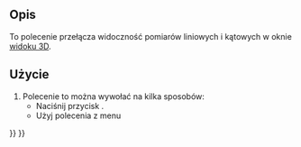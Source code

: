 <languages/>

{{Docnav/pl
|
|
|[[Part_Workbench/pl|środowisko pracy Część]]
|IconL=
|IconR=
|IconC=Workbench_Part.svg
}}

{{VeryImportantMessage|To polecenie jest przestarzałe. Nie jest dostępne w {{VersionPlus/pl|1.0}}.<br>Zamiast niego użyj narzędzia [[Image:Std_Measure.svg|24px]] [[Std_Measure/pl|Pomiary]].}}

{{GuiCommand/pl
|Name=Part Measure Toggle 3D
|Name/pl=Część: Włącz / wyłącz widok pomiarów 3D
|MenuLocation=Pomiary → Włącz / wyłącz widok pomiarów 3D
|Workbenches=[[Part_Workbench/pl|Część]]
|SeeAlso=[[Part_Measure_Toggle_All/pl|Włącz / wyłącz widoczność pomiarów]], [[Part_Measure_Toggle_Delta/pl|Włącz / wyłącz widok pomiarów przyrostowych]]
}}

<span id="Description"></span>
==Opis== 

To polecenie przełącza widoczność pomiarów liniowych i kątowych w oknie [[3D_view/pl|widoku 3D]].

<span id="Usage"></span>
==Użycie== 

# Polecenie to można wywołać na kilka sposobów:
#* Naciśnij przycisk {{Button|[[Image:Part_Measure_Toggle_3D.svg|16px]] '''Włącz / wyłącz widok pomiarów 3D'''}}.
#* Użyj polecenia z menu {{MenuCommand|Pomiary → Włącz / wyłącz widok pomiarów 3D}}


{{Docnav/pl
|
|
|[[Part_Workbench/pl|środowisko pracy Część]]
|IconL=
|IconR=
|IconC=Workbench_Part.svg
}}

{{Part Tools navi{{#translation:}}}}
{{Userdocnavi{{#translation:}}}}